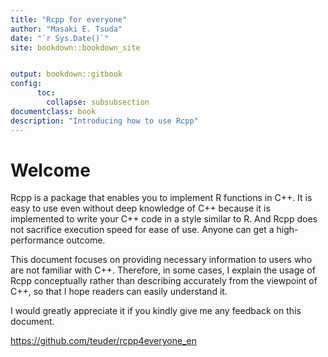 ```yaml
--- 
title: "Rcpp for everyone"
author: "Masaki E. Tsuda"
date: "`r Sys.Date()`"
site: bookdown::bookdown_site


output: bookdown::gitbook
config:
      toc:
        collapse: subsubsection
documentclass: book
description: "Introducing how to use Rcpp"
---
```



# Welcome{-}

Rcpp is a package that enables you to implement R functions in C++. It is easy to use even without deep knowledge of C++ because it is implemented to write your C++ code in a style similar to R. And Rcpp does not sacrifice execution speed for ease of use. Anyone can get a high-performance outcome.

This document focuses on providing necessary information to users who are not familiar with C++. Therefore, in some cases, I explain the usage of Rcpp conceptually rather than describing accurately from the viewpoint of C++, so that I hope readers can easily understand it.

I would greatly appreciate it if you kindly give me any feedback on this document.

[https://github.com/teuder/rcpp4everyone_en](https://github.com/teuder/rcpp4everyone_en)

